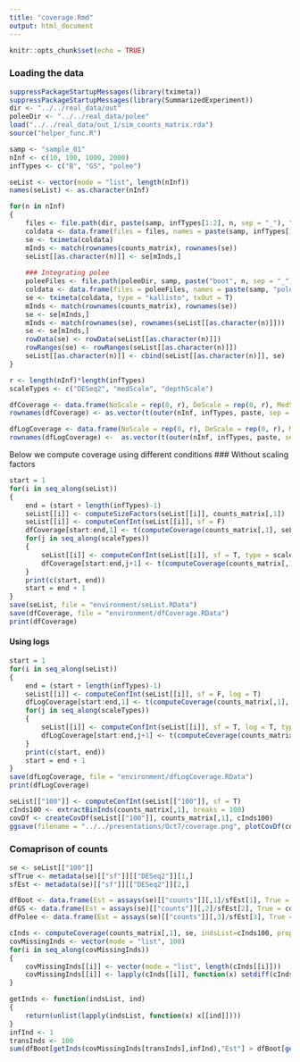 ```yaml
---
title: "coverage.Rmd"
output: html_document
---
```


```r
knitr::opts_chunk$set(echo = TRUE)
```

### Loading the data
```r
suppressPackageStartupMessages(library(tximeta))
suppressPackageStartupMessages(library(SummarizedExperiment))
dir <- "../../real_data/out"
poleeDir <- "../../real_data/polee"
load("../../real_data/out_1/sim_counts_matrix.rda")
source("helper_func.R")

samp <- "sample_01"
nInf <- c(10, 100, 1000, 2000)
infTypes <- c("B", "GS", "polee")

seList <- vector(mode = "list", length(nInf))
names(seList) <- as.character(nInf)

for(n in nInf)
{
    files <- file.path(dir, paste(samp, infTypes[1:2], n, sep = "_"), "quant.sf")
    coldata <- data.frame(files = files, names = paste(samp, infTypes[1:2], n, sep = "_"), infType = infTypes[1:2], stringsAsFactors = F)
    se <- tximeta(coldata)
    mInds <- match(rownames(counts_matrix), rownames(se))
    seList[[as.character(n)]] <- se[mInds,]
    
    ### Integrating polee
    poleeFiles <- file.path(poleeDir, samp, paste("boot", n, sep = "_"), "abundance.h5")
    coldata <- data.frame(files = poleeFiles, names = paste(samp, "polee", n, sep = "_"), infType = "polee", stringsAsFactors = F)
    se <- tximeta(coldata, type = "kallisto", txOut = T)
    mInds <- match(rownames(counts_matrix), rownames(se))
    se <- se[mInds,]
    mInds <- match(rownames(se), rownames(seList[[as.character(n)]]))
    se <- se[mInds,]
    rowData(se) <- rowData(seList[[as.character(n)]])
    rowRanges(se) <- rowRanges(seList[[as.character(n)]])
    seList[[as.character(n)]] <- cbind(seList[[as.character(n)]], se)
}

r <- length(nInf)*length(infTypes)
scaleTypes <- c("DESeq2", "medScale", "depthScale")

dfCoverage <- data.frame(NoScale = rep(0, r), DeScale = rep(0, r), MedScale = rep(0, r), depthScale = rep(0, r))
rownames(dfCoverage) <- as.vector(t(outer(nInf, infTypes, paste, sep = "_")))

dfLogCoverage <- data.frame(NoScale = rep(0, r), DeScale = rep(0, r), MedScale = rep(0, r), depthScale = rep(0, r))
rownames(dfLogCoverage) <-  as.vector(t(outer(nInf, infTypes, paste, sep = "_")))

```

Below we compute coverage using different conditions
### Without scaling factors
```r
start = 1
for(i in seq_along(seList))
{
    end = (start + length(infTypes)-1)
    seList[[i]] <- computeSizeFactors(seList[[i]], counts_matrix[,1])
    seList[[i]] <- computeConfInt(seList[[i]], sf = F)
    dfCoverage[start:end,1] <- t(computeCoverage(counts_matrix[,1], seList[[i]], list(seq(nrow(counts_matrix)))))
    for(j in seq_along(scaleTypes))
    {
        seList[[i]] <- computeConfInt(seList[[i]], sf = T, type = scaleTypes[j])
        dfCoverage[start:end,j+1] <- t(computeCoverage(counts_matrix[,1], seList[[i]], list(seq(nrow(counts_matrix)))))
    }
    print(c(start, end))
    start = end + 1
}
save(seList, file = "environment/seList.RData")
save(dfCoverage, file = "environment/dfCoverage.RData")
print(dfCoverage)
```

#### Using logs
```r
start = 1
for(i in seq_along(seList))
{
    end = (start + length(infTypes)-1)
    seList[[i]] <- computeConfInt(seList[[i]], sf = F, log = T)
    dfLogCoverage[start:end,1] <- t(computeCoverage(counts_matrix[,1], seList[[i]], list(seq(nrow(counts_matrix)))))
    for(j in seq_along(scaleTypes))
    {
        seList[[i]] <- computeConfInt(seList[[i]], sf = T, log = T, type = scaleTypes[j])
        dfLogCoverage[start:end,j+1] <- t(computeCoverage(counts_matrix[,1], seList[[i]], list(seq(nrow(counts_matrix)))))
    }
    print(c(start, end))
    start = end + 1
}
save(dfLogCoverage, file = "environment/dfLogCoverage.RData")
print(dfLogCoverage)
```

```r
seList[["100"]] <- computeConfInt(seList[["100"]], sf = T)
cInds100 <- extractBinInds(counts_matrix[,1], breaks = 100)
covDf <- createCovDf(seList[["100"]], counts_matrix[,1], cInds100)
ggsave(filename = "../../presentations/Oct7/coverage.png", plotCovDf(covDf, line=T))
```


### Comaprison of counts
```r
se <- seList[["100"]]
sfTrue <- metadata(se)[["sf"]][["DESeq2"]][1,]
sfEst <- metadata(se)[["sf"]][["DESeq2"]][2,]

dfBoot <- data.frame(Est = assays(se)[["counts"]][,1]/sfEst[1], True = counts_matrix[,1]/sfTrue[1])
dfGS <- data.frame(Est = assays(se)[["counts"]][,2]/sfEst[2], True = counts_matrix[,1]/sfTrue[2])
dfPolee <- data.frame(Est = assays(se)[["counts"]][,3]/sfEst[3], True = counts_matrix[,1]/sfTrue[3])

cInds <- computeCoverage(counts_matrix[,1], se, indsList=cInds100, prop=F)
covMissingInds <- vector(mode = "list", 100)
for(i in seq_along(covMissingInds))
{
    covMissingInds[[i]] <- vector(mode = "list", length(cInds[[i]]))
    covMissingInds[[i]] <- lapply(cInds[[i]], function(x) setdiff(cInds100[[i]], cInds100[[i]][x]))
}

getInds <- function(indsList, ind)
{
    return(unlist(lapply(indsList, function(x) x[[ind]])))
}
infInd <- 1
transInds <- 100
sum(dfBoot[getInds(covMissingInds[transInds],infInd),"Est"] > dfBoot[getInds(covMissingInds[transInds],infInd),"True"])
```